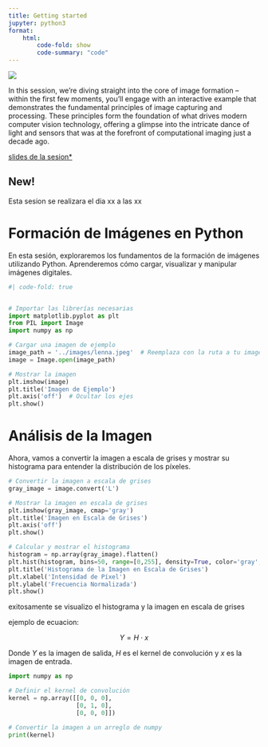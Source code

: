 ```yaml
---
title: Getting started
jupyter: python3
format:
    html:
        code-fold: show
        code-summary: "code"
---
```




::: {layout="[30,70]"}

![](../images/sesion1.png)

In this session, we're diving straight into the core of image formation – within the first few moments, you'll engage with an interactive example that demonstrates the fundamental principles of image capturing and processing. These principles form the foundation of what drives modern computer vision technology, offering a glimpse into the intricate dance of light and sensors that was at the forefront of computational imaging just a decade ago.



:::



[slides de la sesion*](github.com)

:::{.callout-tip}
## New!

Esta sesion se realizara el dia xx a las xx
:::

# Formación de Imágenes en Python

En esta sesión, exploraremos los fundamentos de la formación de imágenes utilizando Python. Aprenderemos cómo cargar, visualizar y manipular imágenes digitales.

```python
#| code-fold: true


# Importar las librerías necesarias
import matplotlib.pyplot as plt
from PIL import Image
import numpy as np

# Cargar una imagen de ejemplo
image_path = '../images/lenna.jpeg'  # Reemplaza con la ruta a tu imagen
image = Image.open(image_path)

# Mostrar la imagen
plt.imshow(image)
plt.title('Imagen de Ejemplo')
plt.axis('off')  # Ocultar los ejes
plt.show()
```

# Análisis de la Imagen

Ahora, vamos a convertir la imagen a escala de grises y mostrar su histograma para entender la distribución de los píxeles.

```python
# Convertir la imagen a escala de grises
gray_image = image.convert('L')

# Mostrar la imagen en escala de grises
plt.imshow(gray_image, cmap='gray')
plt.title('Imagen en Escala de Grises')
plt.axis('off')
plt.show()

# Calcular y mostrar el histograma
histogram = np.array(gray_image).flatten()
plt.hist(histogram, bins=50, range=[0,255], density=True, color='gray', alpha=0.75)
plt.title('Histograma de la Imagen en Escala de Grises')
plt.xlabel('Intensidad de Píxel')
plt.ylabel('Frecuencia Normalizada')
plt.show()
```

exitosamente se visualizo el histograma y la imagen en escala de grises

ejemplo de ecuacion:

$$
\begin{equation}
Y = H \cdot x
\end{equation}
$$

Donde $Y$ es la imagen de salida, $H$ es el kernel de convolución y $x$ es la imagen de entrada.

```python

import numpy as np

# Definir el kernel de convolución
kernel = np.array([[0, 0, 0],
                   [0, 1, 0],
                   [0, 0, 0]])

# Convertir la imagen a un arreglo de numpy
print(kernel)


```
